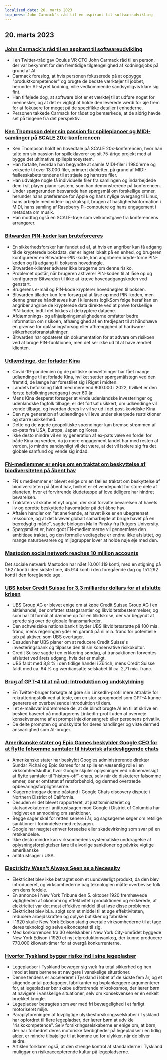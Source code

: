 ```yaml
---
localized_date: 20. marts 2023
top_news: John Carmack's råd til en aspirant til softwareudvikling
---
```




<CallToAction />

<Steps>

## 20. marts 2023

### [John Carmack's råd til en aspirant til softwareudvikling](https://twitter.com/ID_AA_Carmack/status/1637087219591659520?ref=hackernewsgpt.com)

- I en Twitter-tråd gav Oculus VR CTO John Carmack råd til en person, der var bekymret for den fremtidige tilgængelighed af kodningsjobs på grund af AI.
- Carmack foreslog, at hvis personen fokuserede på at opbygge "produktkompetencer" og brugte de bedste værktøjer til jobbet, herunder AI-styret kodning, ville vedkommende sandsynligvis klare sig fint.
- Han tilføjede dog, at software blot er et værktøj til at udføre noget for mennesker, og at det er vigtigt at holde den leverede værdi for øje frem for at fokusere for meget på de specifikke detaljer i enhederne.
- Personen takkede Carmack for rådet og bemærkede, at de aldrig havde set på tingene fra det perspektiv.

### [Ken Thompson deler sin passion for spillepianoer og MIDI-samlinger på SCALE 20x-konferencen](https://www.youtube.com/watch?v=kaandEt_pKw&ref=hackernewsgpt.com)

- Ken Thompson holdt en hovedtale på SCALE 20x-konferencen, hvor han talte om sin passion for spilleklaverer og sit 75-årige projekt med at bygge det ultimative spillepianosystem.
- Han fortalte, hvordan han begyndte at samle MIDI-filer i 1980'erne og voksede til over 13.000 filer, primært dubletter, på grund af MIDI-fællesskabets tendens til at stjæle og hamstre filer.
- Han udvalgte nogle få individuelle filer fra samlingen og indarbejdede dem i sit player piano-system, som han demonstrerede på konferencen.
- Under spørgerunden besvarede han spørgsmål om forskellige emner, herunder hans præference for Apple og hans nylige overgang til Linux, hans arbejde med video- og skakspil, brugen af hastighedsinformation i MIDI, hans samling af Raspberry Pi-computere og hans engagement i metadata om musik.
- Han modtog også en SCALE-trøje som velkomstgave fra konferencens arrangører.

### [Bitwarden PIN-koder kan bruteforceres](https://ambiso.github.io/bitwarden-pin/?ref=hackernewsgpt.com)

- En sikkerhedsforsker har fundet ud af, at hvis en angriber kan få adgang til de krypterede boksdata, der er lagret lokalt på en enhed, og brugeren konfigurerer en Bitwarden-PIN-kode, kan angriberen bryde-force PIN-koden og få adgang til boksens hovednøgle.
- Bitwarden-klienter advarer ikke brugerne om denne risiko.
- Problemet opstår, når brugeren aktiverer PIN-koden til at låse op og konfigurerer Bitwarden til ikke at kræve hovedadgangskoden ved genstart.
- Brugerens e-mail og PIN-kode krypterer hovednøglen til boksen.
- Bitwarden tillader kun fem forsøg på at låse op med PIN-koden, men denne grænse håndhæves kun i klientens logikSom følge heraf kan en angriber angribe de krypterede data direkte ved at prøve forskellige PIN-koder, indtil det lykkes at dekryptere dataene.
- Afdæmpnings- og afhjælpningsmulighederne omfatter bedre information om risikoen, afhængighed af en tredjepart til at håndhæve en grænse for oplåsningsforsøg eller afhængighed af hardware-sikkerhedsforanstaltninger.
- Bitwarden har opdateret sin dokumentation for at advare om risikoen ved at bruge PIN-funktionen, men det ser ikke ud til at have ændret klienten.

### [Udlændinge, der forlader Kina](https://www.persuasion.community/p/leaving-china?ref=hackernewsgpt.com)

- Covid-19-pandemien og de politiske omvæltninger har fået mange udlændinge til at forlade Kina, hvilket sætter spørgsmålstegn ved den fremtid, de længe har forestillet sig i Riget i midten.
- Landets befolkning faldt med mere end 800.000 i 2022, hvilket er den første befolkningsnedgang i over 60 år.
- Mens Kina desperat forsøger at vinde udenlandske investeringer og udenlandske fagfolk tilbage, er det fortsat usikkert, om udlændinge vil vende tilbage, og hvordan deres liv vil se ud i det post-kovidiske Kina.
- Den nye generation af udlændinge vil leve under skærpede restriktioner og større usikkerhed.
- Dette og de øgede geopolitiske spændinger kan bremse strømmen af ex-pats fra USA, Europa, Japan og Korea.
- Ikke desto mindre vil en ny generation af ex-pats være en fordel for både Kina og verden, da jo mere engagement landet har med resten af verden, jo mindre sandsynligt vil det være, at det vil isolere sig fra det globale samfund og vende sig indad.

### [FN-medlemmer er enige om en traktat om beskyttelse af biodiversiteten på åbent hav](https://apnews.com/article/un-oceans-biodiversity-treaty-0b024fa07e8c1947236d8b8491ebf92c?ref=hackernewsgpt.com)

- FN's medlemmer er blevet enige om en fælles traktat om beskyttelse af biodiversiteten på åbent hav, hvilket er et vendepunkt for store dele af planeten, hvor et forvirrende kludetæppe af love tidligere har hindret bevarelsen.
- Traktaten vil skabe et nyt organ, der skal forvalte bevarelsen af havets liv og oprette beskyttede havområder på det åbne hav.
- Aftalen handler om "at anerkende, at havet ikke er en ubegrænset ressource, og at det kræver globalt samarbejde at bruge havet på en bæredygtig måde", sagde biologen Malin Pinsky fra Rutgers University.
- Spørgsmålet er, hvor godt FN-medlemmerne vil gennemføre den ambitiøse traktat, og den formelle vedtagelse er endnu ikke afsluttet, og mange naturbevarere og miljøgrupper lover at holde nøje øje med den.

### [Mastodon social network reaches 10 million accounts](https://mastodon.social/@mastodonusercount/110051957865629817?ref=hackernewsgpt.com)

Det sociale netværk Mastodon har nået 10.001.119 konti, med en stigning på 1.627 konti i den sidste time, 45.914 konti i den foregående dag og 151.292 konti i den foregående uge.

### [UBS køber Credit Suisse for 3,3 milliarder dollars for at afslutte krisen](https://www.bloomberg.com/news/articles/2023-03-19/ubs-agrees-to-buy-credit-suisse-in-historic-deal-to-end-crisis?ref=hackernewsgpt.com)

- UBS Group AG er blevet enige om at købe Credit Suisse Group AG i en aktiehandel, der omfatter statsgarantier og likviditetsbestemmelser, og som har til formål at dæmme op for en tillidskrise, der var begyndt at sprede sig over de globale finansmarkeder.
- Den schweiziske nationalbank tilbyder UBS likviditetsstøtte på 100 mia. franc, mens regeringen yder en garanti på ni mia. franc for potentielle tab på aktiver, som UBS overtager.
- Desuden har UBS planer om at reducere Credit Suisse's investeringsbank og tilpasse den til sin konservative risikokultur.
- Credit Suisse sagde i en erklæring søndag, at transaktionen forventes afsluttet ved årets udgang, hvis det er muligt.
- UBS faldt med 8,8 % i den tidlige handel i Zürich, mens Credit Suisse faldt med ca. 64 % og værdiansatte selskabet til ca. 2,71 mia. franc.

### [Brug af GPT-4 til at nå ud: Introduktion og undskyldning](https://twitter.com/brdskggs/status/1637114268876144640?ref=hackernewsgpt.com)

- En Twitter-bruger forsøgte at gøre sin LinkedIn-profil mere attraktiv for rekrutteringsfolk ved at teste, om en stor sprogmodel som GPT-4 kunne generere en overbevisende introduktion til dem.
- I et e-mailsvar indrømmede de, at de blindt brugte AI'en til at skrive en besked baseret på modtagerens LinkedIn-profil uden at overveje konsekvenserne af et prompt injektionsangreb eller personens privatliv.
- De delte prompten og undskyldte for deres handlinger og viste dermed ansvarlighed som AI-bruger.

### [Amerikanske stater og Epic Games beskylder Google CEO for at flytte følsomme samtaler til historisk afsidesliggende chats](http://www.fosspatents.com/2023/03/us-states-epic-games-others-accuse.html?ref=hackernewsgpt.com)

- Amerikanske stater har beskyldt Googles administrerende direktør Sundar Pichai og Epic Games for at spille en væsentlig rolle i en virksomhedskultur, hvor Google skjuler oplysninger ved rutinemæssigt at flytte samtaler til "history-off"-chats, selv når de diskuterer følsomme emner, der er omfattet af retsforbehold, og dermed overtræde opbevaringsforpligtelserne.
- Klagerne indgav denne påstand i Google Chats discovery dispute i Northern District of California.
- Desuden er det blevet rapporteret, at justitsministeriet og statsadvokaterne i antitrustsagen mod Google i District of Columbia har indgivet en anmodning om sanktioner.
- Begge sager skal for retten senere i år, og sagsøgerne søger om retslige sanktioner i forbindelse med retssagen.
- Google har nægtet enhver forseelse eller skadevirkning som svar på en retskendelse.
- Ikke desto mindre kan virksomhedens systematiske unddragelse af oplysningsforpligtelser føre til alvorlige sanktioner og påvirke vigtige amerikanske
- antitrustsager i USA.

### [Electricity Wasn't Always Seen as a Necessity](https://www.smithsonianmag.com/smart-news/people-had-to-be-convinced-of-the-usefulness-of-electricity-21221094/?ref=hackernewsgpt.com)

- Elektricitet blev ikke betragtet som et uundværligt produkt, da den blev introduceret, og virksomhederne bag teknologien måtte overbevise folk om dens fordele.
- En annonce i New York Tribune den 5. oktober 1920 fremhævede vigtigheden af økonomi og effektivitet i produktionen og erklærede, at elektricitet var det mest effektive middel til at løse disse problemer.
- Elektricitet blev bl.a. solgt som et middel til at øge effektiviteten, reducere arbejdskraften og oplyse butikker og fabrikker.
- I 1920 skulle New York Edison stadig overtale virksomhederne til at tage deres teknologi og selve elkonceptet til sig.
- Med konkurrencen fra 30 elselskaber i New York City-området byggede New York Edison i 1920 et nyt elproduktionsanlæg, der kunne producere 770.000 kilowatt-timer for at overgå konkurrenterne.

### [Hvorfor Tyskland bygger risiko ind i sine legepladser](https://www.theguardian.com/world/2021/oct/24/why-germany-is-building-risk-into-its-playgrounds?ref=hackernewsgpt.com)

- Legepladser i Tyskland bevæger sig væk fra total sikkerhed og hen imod at lære børnene at navigere i vanskelige situationer.
- Denne tendens er accelereret i Tyskland i løbet af de sidste fem år, og et stigende antal pædagoger, fabrikanter og byplanlæggere argumenterer for, at legepladser bør skabe udfordrende mikrokosmos, der lærer børn at navigere i vanskelige situationer, selv om konsekvensen er en enkelt brækket knogle.
- Legepladser betragtes som øer med fri bevægelighed i et farligt motoriseret miljø.
- Paraplyforeningen af lovpligtige ulykkesforsikringsselskaber i Tyskland har opfordret til flere legepladser, der lærer børn at udvikle "risikokompetence". Selv forsikringsselskaberne er enige om, at børn, der har forbedret deres motoriske færdigheder på legepladser i en tidlig alder, er mindre tilbøjelige til at komme ud for ulykker, når de bliver ældre.
- Artiklen forklarer også, at den strenge kontrol af standarderne i Tyskland muliggør en risikoaccepterende kultur på legepladserne.

</Steps>
